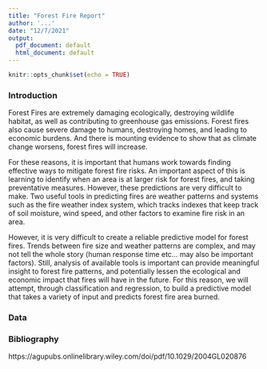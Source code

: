 ```yaml
---
title: "Forest Fire Report"
author: '...'
date: "12/7/2021"
output:
  pdf_document: default
  html_document: default
---
```


```r
knitr::opts_chunk$set(echo = TRUE)
```

### Introduction

Forest Fires are extremely damaging ecologically, destroying wildlife habitat, as well as contributing to greenhouse gas emissions. Forest fires also cause severe damage to humans, destroying homes, and leading to economic burdens. And there is mounting evidence to show that as climate change worsens, forest fires will increase.

For these reasons, it is important that humans work towards finding effective ways to mitigate forest fire risks. An important aspect of this is learning to identify when an area is at larger risk for forest fires, and taking preventative measures. However, these predictions are very difficult to make. Two useful tools in predicting fires are weather patterns and systems such as the fire weather index system, which tracks indexes that keep track of soil moisture, wind speed, and other factors to examine fire risk in an area.

However, it is very difficult to create a reliable predictive model for forest fires. Trends between fire size and weather patterns are complex, and may not tell the whole story (human response time etc... may also be important factors). Still, analysis of available tools is important can provide meaningful insight to forest fire patterns, and potentially lessen the ecological and economic impact that fires will have in the future. For this reason, we will attempt, through classification and regression, to build a predictive model that takes a variety of input and predicts forest fire area burned.

### Data



### Bibliography
https://agupubs.onlinelibrary.wiley.com/doi/pdf/10.1029/2004GL020876